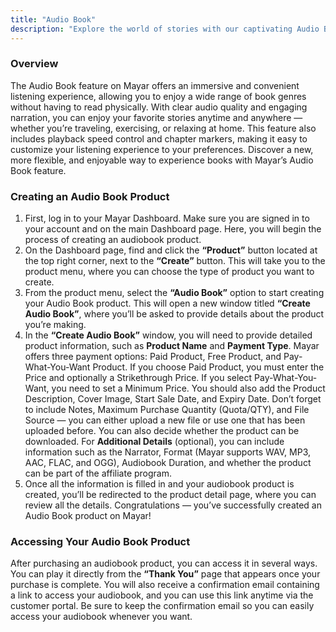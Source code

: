 ```yaml
---
title: "Audio Book"
description: "Explore the world of stories with our captivating Audio Book feature!"
---
```


### Overview

The Audio Book feature on Mayar offers an immersive and convenient listening experience, allowing you to enjoy a wide range of book genres without having to read physically. With clear audio quality and engaging narration, you can enjoy your favorite stories anytime and anywhere — whether you’re traveling, exercising, or relaxing at home. This feature also includes playback speed control and chapter markers, making it easy to customize your listening experience to your preferences. Discover a new, more flexible, and enjoyable way to experience books with Mayar’s Audio Book feature.

### Creating an Audio Book Product

1. First, log in to your Mayar Dashboard. Make sure you are signed in to your account and on the main Dashboard page. Here, you will begin the process of creating an audiobook product.
2.  On the Dashboard page, find and click the **“Product”** button located at the top right corner, next to the **“Create”** button. This will take you to the product menu, where you can choose the type of product you want to create.
3. From the product menu, select the **“Audio Book”** option to start creating your Audio Book product. This will open a new window titled **“Create Audio Book”**, where you’ll be asked to provide details about the product you’re making.
4. In the **“Create Audio Book”** window, you will need to provide detailed product information, such as **Product Name** and **Payment Type**. Mayar offers three payment options: Paid Product, Free Product, and Pay-What-You-Want Product. If you choose Paid Product, you must enter the Price and optionally a Strikethrough Price. If you select Pay-What-You-Want, you need to set a Minimum Price. You should also add the Product Description, Cover Image, Start Sale Date, and Expiry Date. Don’t forget to include Notes, Maximum Purchase Quantity (Quota/QTY), and File Source — you can either upload a new file or use one that has been uploaded before. You can also decide whether the product can be downloaded. For **Additional Details** (optional), you can include information such as the Narrator, Format (Mayar supports WAV, MP3, AAC, FLAC, and OGG), Audiobook Duration, and whether the product can be part of the affiliate program.
5. Once all the information is filled in and your audiobook product is created, you’ll be redirected to the product detail page, where you can review all the details. Congratulations — you’ve successfully created an Audio Book product on Mayar\!

### Accessing Your Audio Book Product

After purchasing an audiobook product, you can access it in several ways. You can play it directly from the **“Thank You”** page that appears once your purchase is complete. You will also receive a confirmation email containing a link to access your audiobook, and you can use this link anytime via the customer portal. Be sure to keep the confirmation email so you can easily access your audiobook whenever you want.